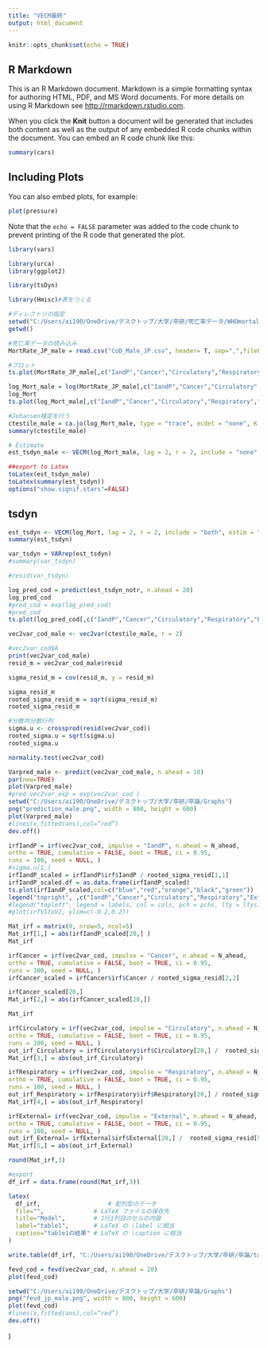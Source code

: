 ---
title: "VECM最終"
output: html_document
---

```{r setup, include=FALSE}
knitr::opts_chunk$set(echo = TRUE)
```

## R Markdown

This is an R Markdown document. Markdown is a simple formatting syntax for authoring HTML, PDF, and MS Word documents. For more details on using R Markdown see <http://rmarkdown.rstudio.com>.

When you click the **Knit** button a document will be generated that includes both content as well as the output of any embedded R code chunks within the document. You can embed an R code chunk like this:

```{r cars}
summary(cars)
```

## Including Plots

You can also embed plots, for example:

```{r pressure, echo=FALSE}
plot(pressure)
```

Note that the `echo = FALSE` parameter was added to the code chunk to prevent printing of the R code that generated the plot.

```{r}
library(vars) 

library(urca)
library(ggplot2)

library(tsDyn)

library(Hmisc)#表をつくる
```

```{r}
#ディレクトリの指定
setwd("C:/Users/ai190/OneDrive/デスクトップ/大学/卒研/死亡率データ/WHOmortalitydb/After/")
getwd() 

#死亡率データの読み込み
MortRate_JP_male = read.csv("CoD_Male_JP.csv", header= T, sep=",",fileEncoding = "UTF-8-BOM")
```

```{r}
#プロット
ts.plot(MortRate_JP_male[,c("IandP","Cancer","Circulatory","Respiratory","External")],col=c("blue","red","orange","black","green"))
```

```{r}
log_Mort_male = log(MortRate_JP_male[,c("IandP","Cancer","Circulatory","Respiratory","External")])
log_Mort
ts.plot(log_Mort_male[,c("IandP","Cancer","Circulatory","Respiratory","External")],col=c("blue","red","orange","black","green"))
```

```{r}
#Johansen検定を行う
ctestile_male = ca.jo(log_Mort_male, type = "trace", ecdet = "none", K = 2, spec = "transitory")
summary(ctestile_male)
```

```{r}
# Estimate
est_tsdyn_male <- VECM(log_Mort_male, lag = 2, r = 2, include = "none", estim = "ML")

##export to Latex
toLatex(est_tsdyn_male)
toLatex(summary(est_tsdyn))
options("show.signif.stars"=FALSE)
```


## tsdyn

```{r}
est_tsdyn <- VECM(log_Mort, lag = 2, r = 2, include = "both", estim = "ML")
summary(est_tsdyn)


```

```{r}
var_tsdyn = VARrep(est_tsdyn)
#summary(var_tsdyn)

#resid(var_tsdyn)
```

```{r}

log_pred_cod = predict(est_tsdyn_notr, n.ahead = 20)
log_pred_cod
#pred_cod = exp(log_pred_cod)
#pred_cod
ts.plot(log_pred_cod[,c("IandP","Cancer","Circulatory","Respiratory","External")],col=c("blue","red","orange","black","green"))
```

```{r}
vec2var_cod_male <- vec2var(ctestile_male, r = 2)

#vec2var_cod$A
print(vec2var_cod_male)
resid_m = vec2var_cod_male$resid

sigma_resid_m = cov(resid_m, y = resid_m)

sigma_resid_m
rooted_sigma_resid_m = sqrt(sigma_resid_m)
rooted_sigma_resid_m
```

```{r}

#分散共分散行列
sigma.u <- crossprod(resid(vec2var_cod))
rooted_sigma.u = sqrt(sigma.u)
rooted_sigma.u
```

```{r}
normality.test(vec2var_cod)
```

```{r}
Varpred_male <- predict(vec2var_cod_male, n.ahead = 10)
par(new=TRUE)
plot(Varpred_male)
#pred_vec2var_exp = exp(vec2var_cod )
setwd("C:/Users/ai190/OneDrive/デスクトップ/大学/卒研/卒論/Graphs")
png("prediction_male.png", width = 800, height = 600)
plot(Varpred_male)
#lines(x,fitted(ans),col=”red”)
dev.off()
```

```{r}
irfIandP = irf(vec2var_cod, impulse = "IandP", n.ahead = N_ahead,
ortho = TRUE, cumulative = FALSE, boot = TRUE, ci = 0.95,
runs = 100, seed = NULL, )
#sigma.u[1,]
irfIandP_scaled = irfIandP$irf$IandP / rooted_sigma_resid[1,1]
irfIandP_scaled.df = as.data.frame(irfIandP_scaled) 
ts.plot(irfIandP_scaled,col=c("blue","red","orange","black","green"))
legend("topright", ,c("IandP","Cancer","Circulatory","Respiratory","External"),col=c("blue","red","orange","black","green"), lty = 1)
#legend("topleft", legend = labels, col = cols, pch = pchs, lty = ltys)
#plot(irfV1toV2, ylim=c(-0.2,0.2))
```

```{r}
Mat_irf = matrix(0, nrow=5, ncol=5) 
Mat_irf[1,] = abs(irfIandP_scaled[20,] )
Mat_irf
```

```{r}
irfCancer = irf(vec2var_cod, impulse = "Cancer", n.ahead = N_ahead,
ortho = TRUE, cumulative = FALSE, boot = TRUE, ci = 0.95,
runs = 100, seed = NULL, )
irfCancer_scaled = irfCancer$irf$Cancer / rooted_sigma_resid[2,2]

irfCancer_scaled[20,]
Mat_irf[2,] = abs(irfCancer_scaled[20,])
```

```{r}
Mat_irf
```

```{r}
irfCirculatory = irf(vec2var_cod, impulse = "Circulatory", n.ahead = N_ahead,
ortho = TRUE, cumulative = FALSE, boot = TRUE, ci = 0.95,
runs = 100, seed = NULL, )
out_irf_Circulatory = irfCirculatory$irf$Circulatory[20,] /  rooted_sigma_resid[3,3]
Mat_irf[3,] = abs(out_irf_Circulatory)
```

```{r}
irfRespiratory = irf(vec2var_cod, impulse = "Respiratory", n.ahead = N_ahead,
ortho = TRUE, cumulative = FALSE, boot = TRUE, ci = 0.95,
runs = 100, seed = NULL, )
out_irf_Respiratory = irfRespiratory$irf$Respiratory[20,] / rooted_sigma_resid[4,4]
Mat_irf[4,] = abs(out_irf_Respiratory)
```

```{r}
irfExternal= irf(vec2var_cod, impulse = "External", n.ahead = N_ahead,
ortho = TRUE, cumulative = FALSE, boot = TRUE, ci = 0.95,
runs = 100, seed = NULL, )
out_irf_External= irfExternal$irf$External[20,] /  rooted_sigma_resid[5,5]
Mat_irf[5,] = abs(out_irf_External)

round(Mat_irf,3)
```

```{r}
#export
df_irf = data.frame(round(Mat_irf,3))

latex(
  df_irf,                   # 配列型のデータ
  file="",              # LaTeX ファイルの保存先
  title="Model",        # 1行1列目のセルの内容
  label="table1",       # LaTeX の \label に相当
  caption="table1の結果" # LaTeX の \caption に相当
)

write.table(df_irf, "C:/Users/ai190/OneDrive/デスクトップ/大学/卒研/卒論/tables/irf_jp_male.csv", col.names=FALSE)

```

```{r}
fevd_cod = fevd(vec2var_cod, n.ahead = 20)
plot(fevd_cod)

setwd("C:/Users/ai190/OneDrive/デスクトップ/大学/卒研/卒論/Graphs")
png("fevd_jp_male.png", width = 800, height = 600)
plot(fevd_cod)
#lines(x,fitted(ans),col=”red”)
dev.off()
```

)
